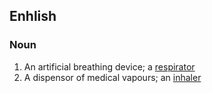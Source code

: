 ==Enhlish==

===Noun===
{{en-noun}}

# An artificial breathing device; a [[respirator]]
# A dispensor of medical vapours; an [[inhaler]]
